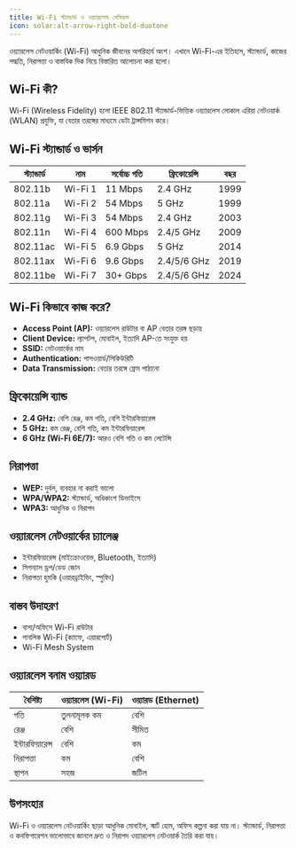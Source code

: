 ```yaml
---
title: Wi-Fi স্ট্যান্ডার্ড ও ওয়্যারলেস বেসিকস
icon: solar:alt-arrow-right-bold-duotone
---
```


ওয়্যারলেস নেটওয়ার্কিং (Wi-Fi) আধুনিক জীবনের অপরিহার্য অংশ। এখানে Wi-Fi-এর ইতিহাস, স্ট্যান্ডার্ড, কাজের পদ্ধতি, নিরাপত্তা ও বাস্তবিক দিক নিয়ে বিস্তারিত আলোচনা করা হলো।

## Wi-Fi কী?

Wi-Fi (Wireless Fidelity) হলো IEEE 802.11 স্ট্যান্ডার্ড-ভিত্তিক ওয়্যারলেস লোকাল এরিয়া নেটওয়ার্ক (WLAN) প্রযুক্তি, যা বেতার তরঙ্গের মাধ্যমে ডেটা ট্রান্সমিশন করে।

## Wi-Fi স্ট্যান্ডার্ড ও ভার্সন

| স্ট্যান্ডার্ড | নাম | সর্বোচ্চ গতি | ফ্রিকোয়েন্সি | বছর |
|--------------|-----|--------------|---------------|------|
| 802.11b      | Wi-Fi 1 | 11 Mbps     | 2.4 GHz       | 1999 |
| 802.11a      | Wi-Fi 2 | 54 Mbps     | 5 GHz         | 1999 |
| 802.11g      | Wi-Fi 3 | 54 Mbps     | 2.4 GHz       | 2003 |
| 802.11n      | Wi-Fi 4 | 600 Mbps    | 2.4/5 GHz     | 2009 |
| 802.11ac     | Wi-Fi 5 | 6.9 Gbps    | 5 GHz         | 2014 |
| 802.11ax     | Wi-Fi 6 | 9.6 Gbps    | 2.4/5/6 GHz   | 2019 |
| 802.11be     | Wi-Fi 7 | 30+ Gbps    | 2.4/5/6 GHz   | 2024 |

## Wi-Fi কিভাবে কাজ করে?

- **Access Point (AP):** ওয়্যারলেস রাউটার বা AP বেতার তরঙ্গ ছড়ায়
- **Client Device:** ল্যাপটপ, মোবাইল, ইত্যাদি AP-তে সংযুক্ত হয়
- **SSID:** নেটওয়ার্কের নাম
- **Authentication:** পাসওয়ার্ড/সিকিউরিটি
- **Data Transmission:** বেতার তরঙ্গে ফ্রেম পাঠানো

## ফ্রিকোয়েন্সি ব্যান্ড

- **2.4 GHz:** বেশি রেঞ্জ, কম গতি, বেশি ইন্টারফিয়ারেন্স
- **5 GHz:** কম রেঞ্জ, বেশি গতি, কম ইন্টারফিয়ারেন্স
- **6 GHz (Wi-Fi 6E/7):** আরও বেশি গতি ও কম লেটেন্সি

## নিরাপত্তা

- **WEP:** দুর্বল, ব্যবহার না করাই ভালো
- **WPA/WPA2:** স্ট্যান্ডার্ড, অধিকাংশ ডিভাইসে
- **WPA3:** আধুনিক ও নিরাপদ

## ওয়্যারলেস নেটওয়ার্কের চ্যালেঞ্জ

- ইন্টারফিয়ারেন্স (মাইক্রোওয়েভ, Bluetooth, ইত্যাদি)
- সিগন্যাল ড্রপ/ডেড জোন
- নিরাপত্তা হুমকি (ওয়ারড্রাইভিং, স্পুফিং)

## বাস্তব উদাহরণ

- বাসা/অফিসে Wi-Fi রাউটার
- পাবলিক Wi-Fi (ক্যাফে, এয়ারপোর্ট)
- Wi-Fi Mesh System

## ওয়্যারলেস বনাম ওয়্যারড

| বৈশিষ্ট্য | ওয়্যারলেস (Wi-Fi) | ওয়্যারড (Ethernet) |
|-----------|---------------------|---------------------|
| গতি | তুলনামূলক কম | বেশি |
| রেঞ্জ | বেশি | সীমিত |
| ইন্টারফিয়ারেন্স | বেশি | কম |
| নিরাপত্তা | কম | বেশি |
| স্থাপন | সহজ | জটিল |

## উপসংহার

Wi-Fi ও ওয়্যারলেস নেটওয়ার্কিং ছাড়া আধুনিক মোবাইল, স্মার্ট হোম, অফিস কল্পনা করা যায় না। স্ট্যান্ডার্ড, নিরাপত্তা ও কনফিগারেশন ভালোভাবে জানলে দ্রুত ও নিরাপদ ওয়্যারলেস নেটওয়ার্ক তৈরি করা যায়।
